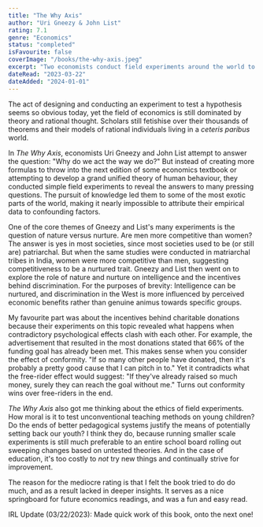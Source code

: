 ```yaml
---
title: "The Why Axis"
author: "Uri Gneezy & John List"
rating: 7.1
genre: "Economics"
status: "completed"
isFavourite: false
coverImage: "/books/the-why-axis.jpeg"
excerpt: "Two economists conduct field experiments around the world to answer pressing questions about human behavior, challenging economic theories with real-world data."
dateRead: "2023-03-22"
dateAdded: "2024-01-01"
---
```


The act of designing and conducting an experiment to test a hypothesis seems so obvious today, yet the field of economics is still dominated by theory and rational thought. Scholars still fetishise over their thousands of theorems and their models of rational individuals living in a *ceteris paribus* world.

In *The Why Axis*, economists Uri Gneezy and John List attempt to answer the question: "Why do we act the way we do?" But instead of creating more formulas to throw into the next edition of some economics textbook or attempting to develop a grand unified theory of human behaviour, they conducted simple field experiments to reveal the answers to many pressing questions. The pursuit of knowledge led them to some of the most exotic parts of the world, making it nearly impossible to attribute their empirical data to confounding factors.

One of the core themes of Gneezy and List's many experiments is the question of nature versus nurture. Are men more competitive than women? The answer is yes in most societies, since most societies used to be (or still are) patriarchal. But when the same studies were conducted in matriarchal tribes in India, women were more competitive than men, suggesting competitiveness to be a nurtured trait. Gneezy and List then went on to explore the role of nature and nurture on intelligence and the incentives behind discrimination. For the purposes of brevity: Intelligence can be nurtured, and discrimination in the West is more influenced by perceived economic benefits rather than genuine animus towards specific groups.

My favourite part was about the incentives behind charitable donations because their experiments on this topic revealed what happens when contradictory psychological effects clash with each other. For example, the advertisement that resulted in the most donations stated that 66% of the funding goal has already been met. This makes sense when you consider the effect of conformity. "If so many other people have donated, then it's probably a pretty good cause that I can pitch in to." Yet it contradicts what the free-rider effect would suggest: "If they've already raised so much money, surely they can reach the goal without me." Turns out conformity wins over free-riders in the end.

*The Why Axis* also got me thinking about the ethics of field experiments. How moral is it to test unconventional teaching methods on young children? Do the ends of better pedagogical systems justify the means of potentially setting back our youth? I think they do, because running smaller scale experiments is still much preferable to an entire school board rolling out sweeping changes based on untested theories. And in the case of education, it's too costly to *not* try new things and continually strive for improvement.

The reason for the mediocre rating is that I felt the book tried to do do much, and as a result lacked in deeper insights. It serves as a nice springboard for future economics readings, and was a fun and easy read.

IRL Update (03/22/2023): Made quick work of this book, onto the next one!